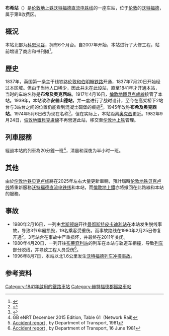 {{Infobox London station
| name = Bushey
| image_name = Bushey station Overground platforms looking north.JPG
| locale = [[奥克西|奥克西]]
| borough = [[沃特福德_(赫特福德郡)|沃特福德]]
| manager = [[伦敦地上铁|伦敦地上铁]]
| owner = [[英国国营铁路公司|英国国营铁路公司]]
| symbol = overground
| gridref =
| railcode = BSH
| platforms = 6
| fare_zone = 8
<!--
| railexits0405  = {{pad|1em}}0.563
| railexits0506  = {{increase}} 0.620
| railexits0607  = {{increase}} 0.737
| railexits0708  = {{decrease}} 0.723
| railexits0809  = {{decrease}} 0.492
| railexits0910  = {{increase}} 0.534 -->
| railexits1011  = {{increase}} 0.882
| railexits1112  = {{increase}} 0.965
| railexits1213  = {{increase}} 1.060
| railexits1314  = {{increase}} 1.137
| railexits1415  = {{increase}} 1.241
| latitude = 51.644
| longitude = -0.385
| events1  = 营业中
| years1 = 1841
| access = yes
| access_note = <ref>{{Cite map/London Overground Map}}</ref><ref>{{Cite map/Standard Tube Map}}</ref><ref>{{citation step free tube map}}</ref>
| dft_category = E
}}

'''布希站'''（{{lang-en|Bushey railway station}}）是[[伦敦地上铁|伦敦地上铁]][[沃特福德直流电铁线|沃特福德直流电铁线]]的一座车站，位于[[伦敦|伦敦]]的[[沃特福德_(赫特福德郡)|沃特福德]]，属于第8收费区。

==概況==
本站北部为[[科恩河谷|科恩河谷]]，拥有6个月台。自2007年开始，本站进行了大修工程，站前增设了商店和书刊摊<ref name="BSHWHsmith">{{Cite web |url=https://oxheyvillage.wordpress.com/2015/09/17/planning-update-3/ |title=存档副本 |access-date=2017-01-03 |archive-date=2018-07-11 |archive-url=https://web.archive.org/web/20180711102707/https://oxheyvillage.wordpress.com/2015/09/17/planning-update-3/ |dead-url=no }}</ref>。

==歷史==
1837年，英国第一条主干线铁路[[伦敦和伯明翰铁路|伦敦和伯明翰铁路]]开通，1837年7月20日开始经过本区域。但由于当地人口稀少，因此并未在此设站，直至1841年才开通本站，当时的车站名称是'''布希及奥克西站'''。1917年4月16日，[[倫敦地鐵|倫敦地鐵]][[貝克盧線|貝克盧線]]接管了本站。1939年，本站改称'''安普山德站'''，并一度进行了战时设计，至今在高架桥下2站台与3站台之间的位置仍能看到混凝土碉堡的痕迹<ref>{{cite web|url=https://oxheyvillage.wordpress.com/2014/06/01/ampersand-station/|website=Oxhey Village Environmental Group|title=存档副本|access-date=2017-01-03|archive-date=2018-08-26|archive-url=https://web.archive.org/web/20180826122327/https://oxheyvillage.wordpress.com/2014/06/01/ampersand-station/|dead-url=no}}</ref>。1945年改称'''布希及奥克西站'''。1974年5月6日改为现在名称<ref>{{cite journal |editor1-first=J.N. |editor1-last=Slater |date=July 1974 |title=Notes and News: Stations renamed by LMR |url=https://archive.org/details/sim_railway-magazine_1974-07_120_879/page/363 |journal=Railway Magazine |volume=120 |issue=879 |publisher=IPC Transport Press Ltd |location=London |issn=0033-8923 |page=363 }}</ref>，但在实际上，本站距离[[奥克西|奥克西]]更近。1982年9月24日，[[倫敦地鐵|倫敦地鐵]][[貝克盧線|貝克盧線]]不再營運此站，移交至[[伦敦地上铁|伦敦地上铁]]管理。

==列車服務==
經過本站的列車為20分鐘一班<ref>GB eNRT December 2015 Edition, Table 61  (Network Rail)</ref>，清晨和深夜为半小时一班。

==其他==
由於[[伦敦地铁|伦敦地铁]][[贝克卢线|贝克卢线]]將在2025年左右大量更新車輛，預計屆時[[伦敦地铁|伦敦地铁]][[贝克卢线|贝克卢线]]將重新服務[[沃特福德直流电铁线|沃特福德直流电铁线]]和本站，而[[倫敦地上鐵|倫敦地上鐵]]亦將撤回在此路線和本站的服務。

==事故==
<!-- 檔案不存在 [[File:BusheyCrash.jpg|thumb]] ，可從英文維基百科取得 -->
*1980年2月16日，一列由[[尤斯顿站|尤斯顿站]]开往[[曼彻斯特皮卡迪利站|曼彻斯特皮卡迪利站]]在本站发生脱线事故，导致3节车厢损毁，19名乘客受重伤。而事故路线在1980年2月25日修复开通<ref name="BusheyFebCrash">[http://www.railwaysarchive.co.uk/documents/DoT_Bushey1980.pdf Accident report] {{Wayback|url=http://www.railwaysarchive.co.uk/documents/DoT_Bushey1980.pdf |date=20160108154019 }}, by Department of Transport, 1981</ref>。3号站台在事故中严重损坏，并最终在2011年关闭。
*1980年4月20日，一列开往[[布莱奇利站|布莱奇利站]]的列车在本站与轨道车相撞，导致[[英国铁路310型电力动车组|列车]]部分脱线，并导致工程人员受伤<ref name="BusheyCrash">[http://www.railwaysarchive.co.uk/documents/MoT_Bushey1980.pdf Accident report] {{Wayback|url=http://www.railwaysarchive.co.uk/documents/MoT_Bushey1980.pdf |date=20150924121015 }}, by Department of Transport, 16 June 1981</ref>。
*1996年8月7日，本站以北1.6公里发生[[沃特福德列车冲撞事故|沃特福德列车冲撞事故]]。

==参考资料==
{{reflist}}

{{沃特福德直流電鐵線}}

[[Category:1841年啟用的鐵路車站|Category:1841年啟用的鐵路車站]]
[[Category:赫特福德郡鐵路車站|Category:赫特福德郡鐵路車站]]